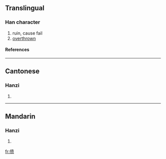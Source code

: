 {{see|僨}}

==Translingual==
===Han character===
{{Han char|rad=人|as=09|sn=11|four=|canj=人十廿人 (OJTO)}}
# ruin, cause fail
# [[overthrown]]
====References====
{{Han ref|kx=0112.071|hdz=10186.100|uh=507E|ud=20606}}
----
==Cantonese==
===Hanzi===
{{yue-hanzi|jyut=|y=fan5}}
# {{defn|Cantonese}}
----
==Mandarin==
===Hanzi===
{{cmn-hanzi|tra=僨|pin=[[fèn]] (fen4), [[kuǐ]] (kui3)|wg=fen<sup>4</sup>, k'uei<sup>3</sup>}}
# {{defn|Mandarin}}




[[fr:偾]]